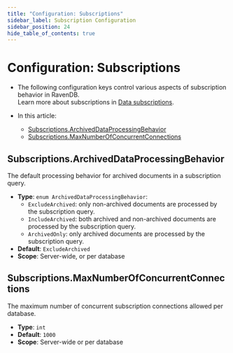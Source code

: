 ```yaml
---
title: "Configuration: Subscriptions"
sidebar_label: Subscription Configuration
sidebar_position: 24
hide_table_of_contents: true
---
```



# Configuration: Subscriptions
<Admonition type="note" title="Note">

* The following configuration keys control various aspects of subscription behavior in RavenDB.  
  Learn more about subscriptions in [Data subscriptions](../../client-api/data-subscriptions/what-are-data-subscriptions.mdx).

* In this article:
  * [Subscriptions.ArchivedDataProcessingBehavior](../../server/configuration/subscription-configuration.mdx#subscriptionsarchiveddataprocessingbehavior)
  * [Subscriptions.MaxNumberOfConcurrentConnections](../../server/configuration/subscription-configuration.mdx#subscriptionsmaxnumberofconcurrentconnections)

</Admonition>
 
## Subscriptions.ArchivedDataProcessingBehavior

The default processing behavior for archived documents in a subscription query.

- **Type**: `enum ArchivedDataProcessingBehavior`:
    * `ExcludeArchived`: only non-archived documents are processed by the subscription query.
    * `IncludeArchived`: both archived and non-archived documents are processed by the subscription query.
    * `ArchivedOnly`: only archived documents are processed by the subscription query.
- **Default**: `ExcludeArchived`
- **Scope**: Server-wide, or per database



## Subscriptions.MaxNumberOfConcurrentConnections

The maximum number of concurrent subscription connections allowed per database.

- **Type**: `int`
- **Default**: `1000`
- **Scope**: Server-wide or per database


